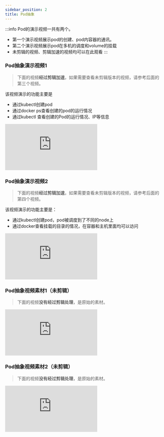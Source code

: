 ```yaml
---
sidebar_position: 2
title: Pod抽象
---
```


:::info
Pod的演示视频一共有两个。
- 第一个演示视频展示pod的创建、pod内容器的通讯。
- 第二个演示视频展示pod在多机的调度和volume的挂载
- 未剪辑的视频、剪辑加速的视频均可以在此观看
:::


### Pod抽象演示视频1
> 下面的视频**经过剪辑加速**，如果需要查看未剪辑版本的视频，请参考后面的第三个视频。

该视频演示的功能主要是
- 通过kubectl创建pod
- 通过docker ps查看创建的pod的运行情况
- 通过kubectl 查看创建的Pod的运行情况、IP等信息

<iframe src="https://takagi3-my.sharepoint.com/personal/zhangziqian_ayaka_space/_layouts/15/embed.aspx?UniqueId=e85efc7d-cc82-414a-b62f-faa01cc28ecc&embed=%7B%22ust%22%3Atrue%7D&referrer=OneUpFileViewer&referrerScenario=EmbedDialog.Create" frameborder="0" scrolling="no" allowfullscreen title="pod-1_display.mp4" ></iframe>



### Pod抽象演示视频2
> 下面的视频**经过剪辑加速**，如果需要查看未剪辑版本的视频，请参考后面的第四个视频。

该视频演示的功能主要是：
- 通过kubectl创建pod，pod被调度到了不同的node上
- 通过docker查看挂载的目录的情况，在容器和主机里面均可以访问

<iframe src="https://takagi3-my.sharepoint.com/personal/zhangziqian_ayaka_space/_layouts/15/embed.aspx?UniqueId=0317420f-cb5a-44ff-9d18-e1198789dcab&embed=%7B%22ust%22%3Atrue%2C%22hv%22%3A%22CopyEmbedCode%22%7D&referrer=OneUpFileViewer&referrerScenario=EmbedDialog.Create" frameborder="0" scrolling="no" allowfullscreen title="pod-2_display.mp4"></iframe>


### Pod抽象视频素材1（未剪辑）

> 下面的视频**没有经过剪辑处理**，是原始的素材。

<iframe src="https://takagi3-my.sharepoint.com/personal/zhangziqian_ayaka_space/_layouts/15/embed.aspx?UniqueId=03a5e893-670d-41ad-958a-bf97c89667e5&embed=%7B%22ust%22%3Atrue%2C%22hv%22%3A%22CopyEmbedCode%22%7D&referrer=OneUpFileViewer&referrerScenario=EmbedDialog.Create" frameborder="0" scrolling="no" allowfullscreen title="pod容器展示与pod内通信.mp4"></iframe>


### Pod抽象视频素材2（未剪辑）

> 下面的视频**没有经过剪辑处理**，是原始的素材。

<iframe src="https://takagi3-my.sharepoint.com/personal/zhangziqian_ayaka_space/_layouts/15/embed.aspx?UniqueId=f22aedc1-0506-4be8-ad15-3e308867034e&embed=%7B%22ust%22%3Atrue%2C%22hv%22%3A%22CopyEmbedCode%22%7D&referrer=OneUpFileViewer&referrerScenario=EmbedDialog.Create" frameborder="0" scrolling="no" allowfullscreen title="多机调度和volume.mp4"></iframe>